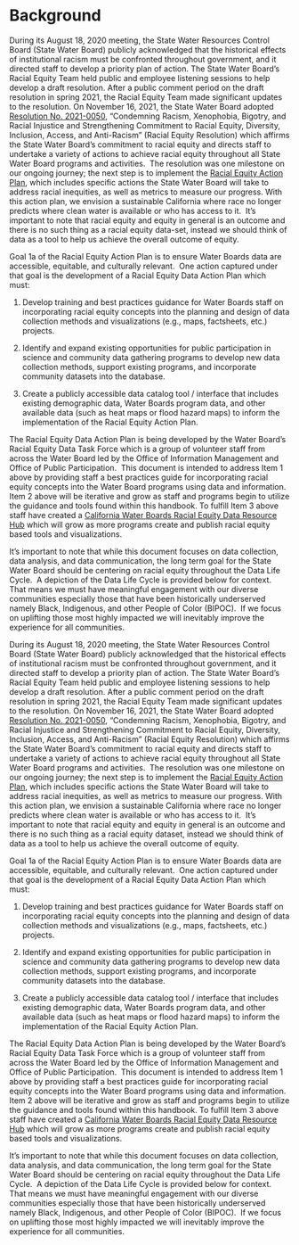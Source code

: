 # Background

During its August 18, 2020 meeting, the State Water Resources Control Board (State Water Board) publicly acknowledged that the historical effects of institutional racism must be confronted throughout government, and it directed staff to develop a priority plan of action. The State Water Board’s Racial Equity Team held public and employee listening sessions to help develop a draft resolution. After a public comment period on the draft resolution in spring 2021, the Racial Equity Team made significant updates to the resolution. On November 16, 2021, the State Water Board adopted [Resolution No. 2021-0050](https://www.waterboards.ca.gov/board_decisions/adopted_orders/resolutions/2021/rs2021_0050.pdf), “Condemning Racism, Xenophobia, Bigotry, and Racial Injustice and Strengthening Commitment to Racial Equity, Diversity, Inclusion, Access, and Anti-Racism" (Racial Equity Resolution) which affirms the State Water Board’s commitment to racial equity and directs staff to undertake a variety of actions to achieve racial equity throughout all State Water Board programs and activities.  The resolution was one milestone on our ongoing journey; the next step is to implement the [Racial Equity Action Plan](https://www.waterboards.ca.gov/racial_equity/docs/racial-equity-action-plan-final-en.pdf), which includes specific actions the State Water Board will take to address racial inequities, as well as metrics to measure our progress. With this action plan, we envision a sustainable California where race no longer predicts where clean water is available or who has access to it.  It’s important to note that racial equity and equity in general is an outcome and there is no such thing as a racial equity data-set, instead we should think of data as a tool to help us achieve the overall outcome of equity.

Goal 1a of the Racial Equity Action Plan is to ensure Water Boards data are accessible, equitable, and culturally relevant.  One action captured under that goal is the development of a Racial Equity Data Action Plan which must: 

1.  Develop training and best practices guidance for Water Boards staff on incorporating racial equity concepts into the planning and design of data collection methods and visualizations (e.g., maps, factsheets, etc.) projects.

2.  Identify and expand existing opportunities for public participation in science and community data gathering programs to develop new data collection methods, support existing programs, and incorporate community datasets into the database. 

3.  Create a publicly accessible data catalog tool / interface that includes existing demographic data, Water Boards program data, and other available data (such as heat maps or flood hazard maps) to inform the implementation of the Racial Equity Action Plan.

The Racial Equity Data Action Plan is being developed by the Water Board’s Racial Equity Data Task Force which is a group of volunteer staff from across the Water Board led by the Office of Information Management and Office of Public Participation.  This document is intended to address Item 1 above by providing staff a best practices guide for incorporating racial equity concepts into the Water Board programs using data and information.  Item 2 above will be iterative and grow as staff and programs begin to utilize the guidance and tools found within this handbook. To fulfill Item 3 above staff have created a [California Water Boards Racial Equity Data Resource Hub](https://gispublic.waterboards.ca.gov/portal/apps/experiencebuilder/template/?data_id=dataSource_14-0%3A10&id=b02e68db0fa7452aad0b08d3c65d4a93) which will grow as more programs create and publish racial equity based tools and visualizations.

It’s important to note that while this document focuses on data collection, data analysis, and data communication, the long term goal for the State Water Board should be centering on racial equity throughout the Data Life Cycle.  A depiction of the Data Life Cycle is provided below for context.  That means we must have meaningful engagement with our diverse communities especially those that have been historically underserved namely Black, Indigenous, and other People of Color (BIPOC).  If we focus on uplifting those most highly impacted we will inevitably improve the experience for all communities.

During its August 18, 2020 meeting, the State Water Resources Control Board (State Water Board) publicly acknowledged that the historical effects of institutional racism must be confronted throughout government, and it directed staff to develop a priority plan of action. The State Water Board’s Racial Equity Team held public and employee listening sessions to help develop a draft resolution. After a public comment period on the draft resolution in spring 2021, the Racial Equity Team made significant updates to the resolution. On November 16, 2021, the State Water Board adopted [Resolution No. 2021-0050](https://www.waterboards.ca.gov/board_decisions/adopted_orders/resolutions/2021/rs2021_0050.pdf), “Condemning Racism, Xenophobia, Bigotry, and Racial Injustice and Strengthening Commitment to Racial Equity, Diversity, Inclusion, Access, and Anti-Racism" (Racial Equity Resolution) which affirms the State Water Board’s commitment to racial equity and directs staff to undertake a variety of actions to achieve racial equity throughout all State Water Board programs and activities.  The resolution was one milestone on our ongoing journey; the next step is to implement the [Racial Equity Action Plan](https://www.waterboards.ca.gov/racial_equity/docs/racial-equity-action-plan-final-en.pdf), which includes specific actions the State Water Board will take to address racial inequities, as well as metrics to measure our progress. With this action plan, we envision a sustainable California where race no longer predicts where clean water is available or who has access to it.  It’s important to note that racial equity and equity in general is an outcome and there is no such thing as a racial equity dataset, instead we should think of data as a tool to help us achieve the overall outcome of equity.

Goal 1a of the Racial Equity Action Plan is to ensure Water Boards data are accessible, equitable, and culturally relevant.  One action captured under that goal is the development of a Racial Equity Data Action Plan which must: 

1.  Develop training and best practices guidance for Water Boards staff on incorporating racial equity concepts into the planning and design of data collection methods and visualizations (e.g., maps, factsheets, etc.) projects.

2.  Identify and expand existing opportunities for public participation in science and community data gathering programs to develop new data collection methods, support existing programs, and incorporate community datasets into the database. 

3.  Create a publicly accessible data catalog tool / interface that includes existing demographic data, Water Boards program data, and other available data (such as heat maps or flood hazard maps) to inform the implementation of the Racial Equity Action Plan.

The Racial Equity Data Action Plan is being developed by the Water Board’s Racial Equity Data Task Force which is a group of volunteer staff from across the Water Board led by the Office of Information Management and Office of Public Participation.  This document is intended to address Item 1 above by providing staff a best practices guide for incorporating racial equity concepts into the Water Board programs using data and information.  Item 2 above will be iterative and grow as staff and programs begin to utilize the guidance and tools found within this handbook. To fulfill Item 3 above staff have created a [California Water Boards Racial Equity Data Resource Hub](https://gispublic.waterboards.ca.gov/portal/apps/experiencebuilder/template/?data_id=dataSource_14-0%3A10&id=b02e68db0fa7452aad0b08d3c65d4a93) which will grow as more programs create and publish racial equity based tools and visualizations.

It’s important to note that while this document focuses on data collection, data analysis, and data communication, the long term goal for the State Water Board should be centering on racial equity throughout the Data Life Cycle.  A depiction of the Data Life Cycle is provided below for context.  That means we must have meaningful engagement with our diverse communities especially those that have been historically underserved namely Black, Indigenous, and other People of Color (BIPOC).  If we focus on uplifting those most highly impacted we will inevitably improve the experience for all communities.
